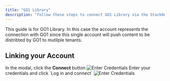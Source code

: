 ```yaml
---
title: "GO1 Library"
description: "Follow these steps to connect GO1 Library via the StackOne Hub successfully."
---
```



<Note>
  This guide is for GO1 Library. In this case the account represents the connection with GO1 since this single account will push content to be distribted by GO1 to mutilple tenants.
</Note>

## Linking your Account

<Steps>
  <Step title="Click Connect Account">
    In the modal, click the <b>Connect</b> button
    <Frame>
      <img className='rounded-md' style={{ margin: '0 auto', border: '1px solid #efefef' }} alt="Enter Credentials" src="/images/go1/go1-library-connect-account.png" />
    </Frame>
  </Step>

  <Step title="Log in to your GO1 account">
    Enter your credentials and click `Log in and connect`
    <Frame>
      <img className='rounded-md' style={{ margin: '0 auto', border: '1px solid #efefef' }} alt="Enter Credentials" src="/images/go1/account-login.png" />
    </Frame>
  </Step>
</Steps>

<IntegrationFooter />
